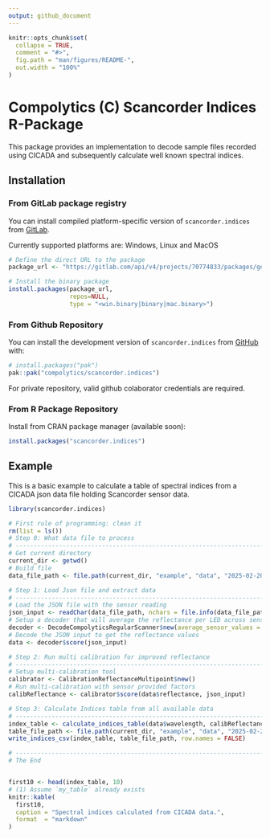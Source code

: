```yaml
---
output: github_document
---
```


<!-- README.md is generated from README.Rmd. Please edit that file -->

```r
knitr::opts_chunk$set(
  collapse = TRUE,
  comment = "#>",
  fig.path = "man/figures/README-",
  out.width = "100%"
)
```

# Compolytics (C) Scancorder Indices R-Package

<!-- badges: start -->
<!-- badges: end -->

This package provides an implementation to decode sample files recorded
using CICADA and subsequently calculate well known spectral indices. 

## Installation

### From GitLab package registry

You can install compiled platform-specific version of `scancorder.indices` from [GitLab](https://gitlab.com/compolytics-public/scancorder.indices/-/packages/). 

Currently supported platforms are: Windows, Linux and MacOS

``` r
# Define the direct URL to the package
package_url <- "https://gitlab.com/api/v4/projects/70774833/packages/generic/scancorder.indices/<version in X.X.X format>/<windows|linux|macos>/scancorder.indices<.zip|.tar.gz|.tgz>"

# Install the binary package
install.packages(package_url,
                 repos=NULL,
                 type = "<win.binary|binary|mac.binary>")
```

### From Github Repository

You can install the development version of `scancorder.indices` from [GitHub](https://github.com/) with:

``` r
# install.packages("pak")
pak::pak("compolytics/scancorder.indices")
```
For private repository, valid github colaborator credentials are required.

### From R Package Repository

Install from CRAN package manager (available soon):

```r
install.packages("scancorder.indices")
```

## Example

This is a basic example to calculate a table of spectral indices from a 
CICADA json data file holding Scancorder sensor data.

```r
library(scancorder.indices)

# First rule of programming: clean it
rm(list = ls())
# Step 0: What data file to process
# ------------------------------------------------------------------------------
# Get current directory
current_dir <- getwd()
# Build file
data_file_path <- file.path(current_dir, "example", "data", "2025-02-20_11-57-59_exampleDataFiles.json")

# Step 1: Load Json file and extract data
# ------------------------------------------------------------------------------
# Load the JSON file with the sensor reading
json_input <- readChar(data_file_path, nchars = file.info(data_file_path)$size)
# Setup a decoder that will average the reflectance per LED across sensor channels
decoder <- DecodeCompolyticsRegularScanner$new(average_sensor_values = TRUE)
# Decode the JSON input to get the reflectance values
data <- decoder$score(json_input)

# Step 2: Run multi calibration for improved reflectance
# ------------------------------------------------------------------------------
# Setup multi-calibration tool
calibrator <- CalibrationReflectanceMultipoint$new()
# Run multi-calibration with sensor provided factors
calibReflectance <- calibrator$score(data$reflectance, json_input)

# Step 3: Calculate Indices table from all available data
# ------------------------------------------------------------------------------
index_table <- calculate_indices_table(data$wavelength, calibReflectance, data$fwhm, data$meta_table)
table_file_path <- file.path(current_dir, "example", "data", "2025-02-20_11-57-59_exampleDataFiles_Indices.csv")
write_indices_csv(index_table, table_file_path, row.names = FALSE)

# ------------------------------------------------------------------------------
# The End
```

<div style="overflow-x:auto;">

```r
first10 <- head(index_table, 10)
# (1) Assume `my_table` already exists
knitr::kable(
  first10,
  caption = "Spectral indices calculated from CICADA data.",
  format  = "markdown"
)
```



